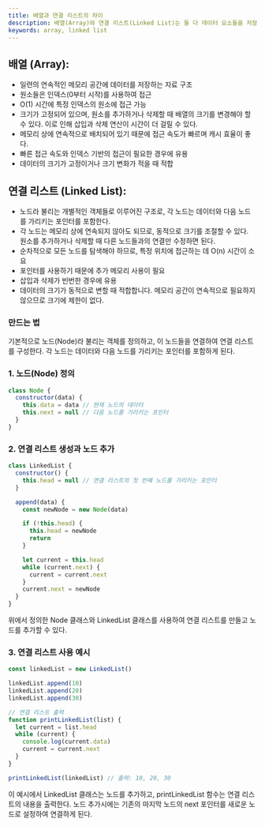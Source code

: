 ```yaml
---
title: 배열과 연결 리스트의 차이
description: 배열(Array)와 연결 리스트(Linked List)는 둘 다 데이터 요소들을 저장하고 관리하는 자료 구조이지만 각각의 특징과 동작 방식은 다르다.
keywords: array, linked list
---
```


## 배열 (Array):

- 일련의 연속적인 메모리 공간에 데이터를 저장하는 자료 구조
- 원소들은 인덱스(0부터 시작)를 사용하여 접근
- O(1) 시간에 특정 인덱스의 원소에 접근 가능
- 크기가 고정되어 있으며, 원소를 추가하거나 삭제할 때 배열의 크기를 변경해야 할 수 있다. 이로 인해 삽입과 삭제 연산이 시간이 더 걸릴 수 있다.
- 메모리 상에 연속적으로 배치되어 있기 때문에 접근 속도가 빠르며 캐시 효율이 좋다.
- 빠른 접근 속도와 인덱스 기반의 접근이 필요한 경우에 유용
- 데이터의 크기가 고정이거나 크기 변화가 적을 때 적합

## 연결 리스트 (Linked List):

- 노드라 불리는 개별적인 객체들로 이루어진 구조로, 각 노드는 데이터와 다음 노드를 가리키는 포인터를 포함한다.
- 각 노드는 메모리 상에 연속되지 않아도 되므로, 동적으로 크기를 조절할 수 있다. 원소를 추가하거나 삭제할 때 다른 노드들과의 연결만 수정하면 된다.
- 순차적으로 모든 노드를 탐색해야 하므로, 특정 위치에 접근하는 데 O(n) 시간이 소요
- 포인터를 사용하기 때문에 추가 메모리 사용이 필요
- 삽입과 삭제가 빈번한 경우에 유용
- 데이터의 크기가 동적으로 변할 때 적합합니다. 메모리 공간이 연속적으로 필요하지 않으므로 크기에 제한이 없다.

### 만드는 법

기본적으로 노드(Node)라 불리는 객체를 정의하고, 이 노드들을 연결하여 연결 리스트를 구성한다. 각 노드는 데이터와 다음 노드를 가리키는 포인터를 포함하게 된다.

### 1. 노드(Node) 정의

```js
class Node {
  constructor(data) {
    this.data = data // 현재 노드의 데이터
    this.next = null // 다음 노드를 가리키는 포인터
  }
}
```

### 2. 연결 리스트 생성과 노드 추가

```js
class LinkedList {
  constructor() {
    this.head = null // 연결 리스트의 첫 번째 노드를 가리키는 포인터
  }

  append(data) {
    const newNode = new Node(data)

    if (!this.head) {
      this.head = newNode
      return
    }

    let current = this.head
    while (current.next) {
      current = current.next
    }
    current.next = newNode
  }
}
```

위에서 정의한 Node 클래스와 LinkedList 클래스를 사용하여 연결 리스트를 만들고 노드를 추가할 수 있다.

### 3. 연결 리스트 사용 예시

```js
const linkedList = new LinkedList()

linkedList.append(10)
linkedList.append(20)
linkedList.append(30)

// 연결 리스트 출력
function printLinkedList(list) {
  let current = list.head
  while (current) {
    console.log(current.data)
    current = current.next
  }
}

printLinkedList(linkedList) // 출력: 10, 20, 30
```

이 예시에서 LinkedList 클래스는 노드를 추가하고, printLinkedList 함수는 연결 리스트의 내용을 출력한다. 노드 추가시에는 기존의 마지막 노드의 next 포인터를 새로운 노드로 설정하여 연결하게 된다.
